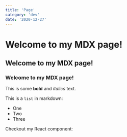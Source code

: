 ```yaml
---
title: 'Page'
category: 'dev'
date: '2020-12-27'
---
```


# Welcome to my MDX page!

## Welcome to my MDX page!

### Welcome to my MDX page!

This is some **bold** and _italics_ text.

This is a `list` in markdown:

- One
- Two
- Three

Checkout my React component:
